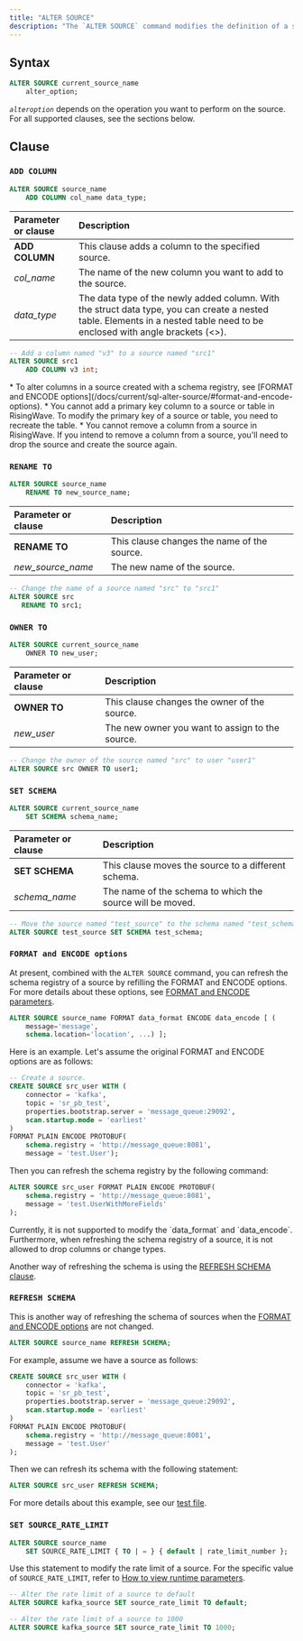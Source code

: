 ```yaml
---
title: "ALTER SOURCE"
description: "The `ALTER SOURCE` command modifies the definition of a source."
---
```


## Syntax

```sql
ALTER SOURCE current_source_name
    alter_option;
```

_`alteroption`_ depends on the operation you want to perform on the source. For all supported clauses, see the sections below.

## Clause

### `ADD COLUMN`

```sql
ALTER SOURCE source_name
    ADD COLUMN col_name data_type;
```

| Parameter or clause | Description                                                                                                                                                                 |
| :------------------ | :-------------------------------------------------------------------------------------------------------------------------------------------------------------------------- |
| **ADD COLUMN**      | This clause adds a column to the specified source.                                                                                                                          |
| _col\_name_         | The name of the new column you want to add to the source.                                                                                                                   |
| _data\_type_        | The data type of the newly added column. With the struct data type, you can create a nested table. Elements in a nested table need to be enclosed with angle brackets (\<>). |

```sql
-- Add a column named "v3" to a source named "src1"
ALTER SOURCE src1
    ADD COLUMN v3 int;
```

<Note>
* To alter columns in a source created with a schema registry, see [FORMAT and ENCODE options](/docs/current/sql-alter-source/#format-and-encode-options).
* You cannot add a primary key column to a source or table in RisingWave. To modify the primary key of a source or table, you need to recreate the table.
* You cannot remove a column from a source in RisingWave. If you intend to remove a column from a source, you'll need to drop the source and create the source again.
</Note>

### `RENAME TO`

```sql
ALTER SOURCE source_name
    RENAME TO new_source_name;
```

| Parameter or clause | Description                                 |
| :------------------ | :------------------------------------------ |
| **RENAME TO**       | This clause changes the name of the source. |
| _new\_source\_name_ | The new name of the source.                 |

```sql
-- Change the name of a source named "src" to "src1"
ALTER SOURCE src
   RENAME TO src1;
```

### `OWNER TO`

```sql
ALTER SOURCE current_source_name
    OWNER TO new_user;
```

| Parameter or clause | Description                                     |
| :------------------ | :---------------------------------------------- |
| **OWNER TO**        | This clause changes the owner of the source.    |
| _new\_user_         | The new owner you want to assign to the source. |

```sql
-- Change the owner of the source named "src" to user "user1"
ALTER SOURCE src OWNER TO user1;
```

### `SET SCHEMA`

```sql
ALTER SOURCE current_source_name
    SET SCHEMA schema_name;
```

| Parameter or clause | Description                                               |
| :------------------ | :-------------------------------------------------------- |
| **SET SCHEMA**      | This clause moves the source to a different schema.       |
| _schema\_name_      | The name of the schema to which the source will be moved. |

```sql
-- Move the source named "test_source" to the schema named "test_schema"
ALTER SOURCE test_source SET SCHEMA test_schema;
```

### `FORMAT and ENCODE options`

At present, combined with the `ALTER SOURCE` command, you can refresh the schema registry of a source by refilling the FORMAT and ENCODE options. For more details about these options, see [FORMAT and ENCODE parameters](/docs/current/formats-and-encode-parameters/).

```sql
ALTER SOURCE source_name FORMAT data_format ENCODE data_encode [ (
    message='message',
    schema.location='location', ...) ];
```

Here is an example. Let's assume the original FORMAT and ENCODE options are as follows:

```sql
-- Create a source.
CREATE SOURCE src_user WITH (
    connector = 'kafka',
    topic = 'sr_pb_test',
    properties.bootstrap.server = 'message_queue:29092',
    scan.startup.mode = 'earliest'
)
FORMAT PLAIN ENCODE PROTOBUF(
    schema.registry = 'http://message_queue:8081',
    message = 'test.User');
```

Then you can refresh the schema registry by the following command:

```sql
ALTER SOURCE src_user FORMAT PLAIN ENCODE PROTOBUF(
    schema.registry = 'http://message_queue:8081',
    message = 'test.UserWithMoreFields'
);
```

<Note>
Currently, it is not supported to modify the `data_format` and `data_encode`. Furthermore, when refreshing the schema registry of a source, it is not allowed to drop columns or change types.

Another way of refreshing the schema is using the [REFRESH SCHEMA clause](#refresh-schema).
</Note>

### `REFRESH SCHEMA`

This is another way of refreshing the schema of sources when the [FORMAT and ENCODE options](#format-and-encode-options) are not changed.

```sql
ALTER SOURCE source_name REFRESH SCHEMA;
```

For example, assume we have a source as follows:

```sql Create a source
CREATE SOURCE src_user WITH (
    connector = 'kafka',
    topic = 'sr_pb_test',
    properties.bootstrap.server = 'message_queue:29092',
    scan.startup.mode = 'earliest'
)
FORMAT PLAIN ENCODE PROTOBUF(
    schema.registry = 'http://message_queue:8081',
    message = 'test.User'
);
```

Then we can refresh its schema with the following statement:

```sql Refresh schema
ALTER SOURCE src_user REFRESH SCHEMA;
```

For more details about this example, see our [test file](https://github.com/risingwavelabs/risingwave/blob/994a2831088c9befc71721ed6f2f2d2e35c4d0a9/e2e%5Ftest/schema%5Fregistry/alter%5Fsr.slt).

### `SET SOURCE_RATE_LIMIT`

```sql
ALTER SOURCE source_name
    SET SOURCE_RATE_LIMIT { TO | = } { default | rate_limit_number };
```

Use this statement to modify the rate limit of a source. For the specific value of `SOURCE_RATE_LIMIT`, refer to [How to view runtime parameters](/docs/current/view-configure-runtime-parameters/#how-to-view-runtime-parameters).

```sql Example
-- Alter the rate limit of a source to default
ALTER SOURCE kafka_source SET source_rate_limit TO default;
```

```sql Example
-- Alter the rate limit of a source to 1000
ALTER SOURCE kafka_source SET source_rate_limit TO 1000;
```
